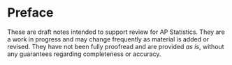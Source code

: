 # Preface {.unnumbered}


These are draft notes intended to support review for AP Statistics. They are a work in progress and may change frequently as material is added or revised. They have not been fully proofread and are provided *as is*, without any guarantees regarding completeness or accuracy.

